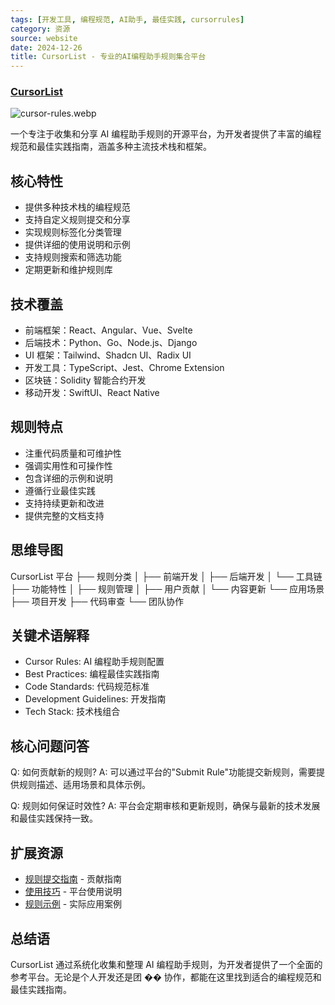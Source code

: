 ```yaml
---
tags: [开发工具, 编程规范, AI助手, 最佳实践, cursorrules]
category: 资源
source: website
date: 2024-12-26
title: CursorList - 专业的AI编程助手规则集合平台
---
```


### [CursorList](https://cursorlist.com/)

![cursor-rules.webp](https://img.mengpeng.tech/i/2024/12/26/676ce4503ecac.webp)

一个专注于收集和分享 AI 编程助手规则的开源平台，为开发者提供了丰富的编程规范和最佳实践指南，涵盖多种主流技术栈和框架。

## 核心特性

-   提供多种技术栈的编程规范
-   支持自定义规则提交和分享
-   实现规则标签化分类管理
-   提供详细的使用说明和示例
-   支持规则搜索和筛选功能
-   定期更新和维护规则库

## 技术覆盖

-   前端框架：React、Angular、Vue、Svelte
-   后端技术：Python、Go、Node.js、Django
-   UI 框架：Tailwind、Shadcn UI、Radix UI
-   开发工具：TypeScript、Jest、Chrome Extension
-   区块链：Solidity 智能合约开发
-   移动开发：SwiftUI、React Native

## 规则特点

-   注重代码质量和可维护性
-   强调实用性和可操作性
-   包含详细的示例和说明
-   遵循行业最佳实践
-   支持持续更新和改进
-   提供完整的文档支持

## 思维导图

CursorList 平台
├── 规则分类
│ ├── 前端开发
│ ├── 后端开发
│ └── 工具链
├── 功能特性
│ ├── 规则管理
│ ├── 用户贡献
│ └── 内容更新
└── 应用场景
├── 项目开发
├── 代码审查
└── 团队协作

## 关键术语解释

-   Cursor Rules: AI 编程助手规则配置
-   Best Practices: 编程最佳实践指南
-   Code Standards: 代码规范标准
-   Development Guidelines: 开发指南
-   Tech Stack: 技术栈组合

## 核心问题问答

Q: 如何贡献新的规则?
A: 可以通过平台的"Submit Rule"功能提交新规则，需要提供规则描述、适用场景和具体示例。

Q: 规则如何保证时效性?
A: 平台会定期审核和更新规则，确保与最新的技术发展和最佳实践保持一致。

## 扩展资源

-   [规则提交指南](https://cursorlist.com/submit) - 贡献指南
-   [使用技巧](https://cursorlist.com/tips) - 平台使用说明
-   [规则示例](https://cursorlist.com/examples) - 实际应用案例

## 总结语

CursorList 通过系统化收集和整理 AI 编程助手规则，为开发者提供了一个全面的参考平台。无论是个人开发还是团 �� 协作，都能在这里找到适合的编程规范和最佳实践指南。
